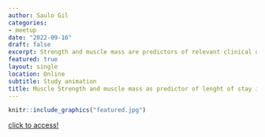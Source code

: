 ```yaml
---
author: Saulo Gil
categories:
- meetup
date: "2022-09-16"
draft: false
excerpt: Strength and muscle mass are predictors of relevant clinical outcomes in critically ill patients, but in hospitalized patients with COVID-19, it remains to be determined. In this prospective observational study, we demostrated that muscle strength and muscle mass are predictive of hospital length of stay in patients with moderate to severe COVID-19 patients.
featured: true
layout: single
location: Online
subtitle: Study animation
title: Muscle Strength and muscle mass as predictor of lenght of stay in COVID-19 patients
---
```


```r
knitr::include_graphics("featured.jpg")
```

[click to access!](https://www.youtube.com/watch?v=KLnrSs8SwJs)
